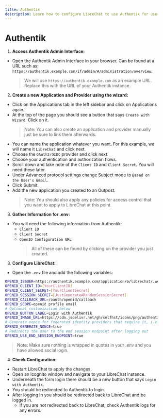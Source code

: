 ```yaml
---
title: Authentik
description: Learn how to configure LibreChat to use Authentik for user authentication.
---
```


# Authentik

1. **Access Authentik Admin Interface:**

- Open the Authentik Admin Interface in your browser. Can be found at a URL such as: `https://authentik.example.com/if/admin/#/administration/overview`.
  > We will use `https://authentik.example.com` as an example URL. Replace this with the URL of your Authentik instance.

2. **Create a new Application and Provider using the wizard:**

- Click on the Applications tab in the left sidebar and click on Applications again.
- At the top of the page you should see a button that says `Create with Wizard`. Click on it.
  > Note: You can also create an application and provider manually just be sure to link them afterwards.
- You can name the application whatever you want. For this example, we will name it `LibreChat` and click next.
- Choose the `OAuth2/OIDC` provider and click next.
- Choose your authentication and authorization flows.
- Scroll down and take note of the `Client ID` and `Client Secret`. You will need these later.
- Under Advanced protocol settings change Subject mode to `Based on the User's Email`.
- Click Submit.
- Add the new application you created to an Outpost.
  > Note: You should also apply any policies for access control that you want to apply to LibreChat at this point.

3. **Gather Information for .env:**

- You will need the following information from Authentik:
  - `Client ID`
  - `Client Secret`
  - `OpenID Configuration URL`
    > All of these can be found by clicking on the provider you just created.

3. **Configure LibreChat:**

- Open the `.env` file and add the following variables:

```bash filename=".env"
OPENID_ISSUER=https://authentik.example.com/application/o/librechat/.well-known/openid-configuration
OPENID_CLIENT_ID=[YourClientID]
OPENID_CLIENT_SECRET=[YourClientSecret]
OPENID_SESSION_SECRET=[JustGenerateARandomSessionSecret]
OPENID_CALLBACK_URL=/oauth/openid/callback
OPENID_SCOPE=openid profile email
# Optional customization below
OPENID_BUTTON_LABEL=Login with Authentik
OPENID_IMAGE_URL=https://cdn.jsdelivr.net/gh/selfhst/icons/png/authentik.png
# Generate nonce for federated identity providers that require it, i.e. Cognito configured with Entra as an OIDC provider.
OPENID_GENERATE_NONCE=true
# Redirects the user to the end session endpoint after logging out
OPENID_USE_END_SESSION_ENDPOINT=true
```

> Note: Make sure nothing is wrapped in quotes in your .env and you have allowed social login.

4. **Check Configuration:**

- Restart LibreChat to apply the changes.
- Open an Icognito window and navigate to your LibreChat instance.
- Underneath the form login there should be a new button that says `Login with Authentik`.
- You should be redirected to Authentik to login.
- After logging in you should be redirected back to LibreChat and be logged in.
  - If you are not redirected back to LibreChat, check Authentik logs for any errors.

